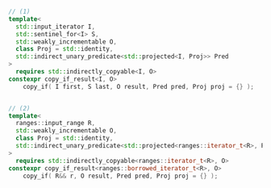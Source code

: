 ```cpp
// (1)
template<
  std::input_iterator I,
  std::sentinel_for<I> S,
  std::weakly_incrementable O,
  class Proj = std::identity,
  std::indirect_unary_predicate<std::projected<I, Proj>> Pred
>
  requires std::indirectly_copyable<I, O>
constexpr copy_if_result<I, O>
    copy_if( I first, S last, O result, Pred pred, Proj proj = {} );


// (2)
template<
  ranges::input_range R,
  std::weakly_incrementable O,
  class Proj = std::identity,
  std::indirect_unary_predicate<std::projected<ranges::iterator_t<R>, Proj>> Pred
>
  requires std::indirectly_copyable<ranges::iterator_t<R>, O>
constexpr copy_if_result<ranges::borrowed_iterator_t<R>, O>
    copy_if( R&& r, O result, Pred pred, Proj proj = {} );
```
